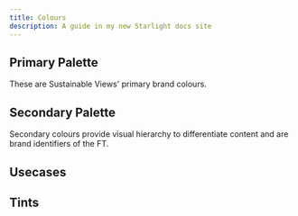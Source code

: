 ```yaml
---
title: Colours
description: A guide in my new Starlight docs site
---
```



## Primary Palette

These are Sustainable Views' primary brand colours.

<Palette brand="sustainable-views" type="palette" palette="primary" />

## Secondary Palette

Secondary colours provide visual hierarchy to differentiate content and are brand identifiers of the FT.

<Palette brand="sustainable-views" type="palette" palette="secondary" />

## Usecases

<Palette brand="sustainable-views" type="use-case" />

## Tints

<Palette brand="sustainable-views" type="tint" />
